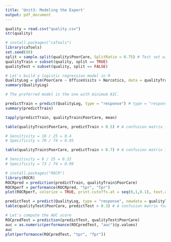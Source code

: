 ```yaml
---
title: 'Unit3: Modeling the Expert'
output: pdf_document
---
```


```r
quality = read.csv("quality.csv")
str(quality)
```

```r
# install.packages("caTools")
library(caTools)
set.seed(88)
split = sample.split(quality$PoorCare, SplitRatio = 0.75) # Test set will be representative for the training set
qualityTrain = subset(quality, split == TRUE)
qualityTest = subset(quality, split == FALSE)
```

```r
# Let's build a logistic regression model in R
QualityLog = glm(PoorCare ~ OfficeVisits + Narcotics, data = qualityTrain, family = binomial)
summary(QualityLog)

# The preferred model is the one with minimum AIC.
```

```r
predictTrain = predict(QualityLog, type = "response") # type = "response" will output probabilities
summary(predictTrain)
```

```r
tapply(predictTrain, qualityTrain$PoorCare, mean)
```


```r
table(qualityTrain$PoorCare, predictTrain > 0.5) # A confusion matrix for true outcome (rows) and predicted outcome (columns)

# Sensitivity = 10 / 25 = 0.4
# Specificity = 70 / 74 = 0.95
```


```r
table(qualityTrain$PoorCare, predictTrain > 0.7) # A confusion matrix for true outcome (rows) and predicted outcome (columns)

# Sensitivity = 8 / 25 = 0.32
# Specificity = 73 / 74 = 0.99
```

```r
# install.packages("ROCR")
library(ROCR)
ROCRpred = prediction(predictTrain, qualityTrain$PoorCare)
ROCRperf = performance(ROCRpred, "tpr", "fpr")
plot(ROCRperf, colorize = TRUE, print.cutoffs.at = seq(0,1,0.1), text.adj = c(-0.2, 1.7))
```

```r
predictTest = predict(QualityLog, type = "response", newdata = qualityTest)
table(qualityTest$PoorCare, predictTest > 0.3) # A confusion matrix for true outcome (rows) and predicted outcome (columns)

```

```r
# Let's compute the AUC score
ROCpredTest = prediction(predictTest, qualityTest$PoorCare)
auc = as.numeric(performance(ROCpredTest, "auc")@y.values)
auc
plot(performance(ROCpredTest, "tpr", "fpr"))
```

